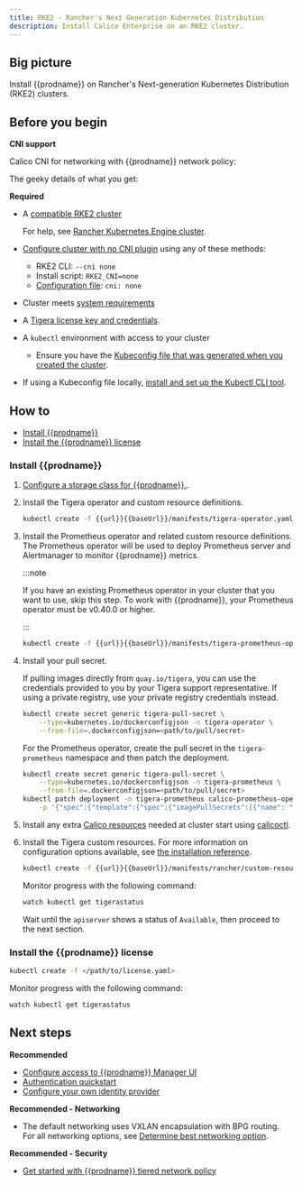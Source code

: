 ```yaml
---
title: RKE2 - Rancher's Next Generation Kubernetes Distribution
description: Install Calico Enterprise on an RKE2 cluster.
---
```


## Big picture

Install {{prodname}} on Rancher's Next-generation Kubernetes Distribution (RKE2) clusters.

## Before you begin

**CNI support**

Calico CNI for networking with {{prodname}} network policy:

The geeky details of what you get:

<GeekDetails details='Policy:Calico,IPAM:Calico,CNI:Calico,Overlay:VXLAN,Routing:BGP,Datastore:Kubernetes' />

**Required**

- A [compatible RKE2 cluster](../compatibility.mdx#rke2)

  For help, see [Rancher Kubernetes Engine cluster](https://rancher.com/docs/rke/latest/en/).

- [Configure cluster with no CNI plugin](https://docs.rke2.io/install/install_options/install_options/) using any of these methods:

  - RKE2 CLI: `--cni none`
  - Install script: `RKE2_CNI=none`
  - [Configuration file](https://docs.rke2.io/install/install_options/install_options/#configuration-file): `cni: none`

- Cluster meets [system requirements](requirements.mdx)

- A [Tigera license key and credentials](calico-enterprise.mdx).

- A `kubectl` environment with access to your cluster

  - Ensure you have the [Kubeconfig file that was generated when you created the cluster](https://docs.rke2.io/cluster_access/).

- If using a Kubeconfig file locally, [install and set up the Kubectl CLI tool](https://kubernetes.io/docs/tasks/tools/install-kubectl/).

## How to

- [Install {{prodname}}](#install-calico-enterprise)
- [Install the {{prodname}} license](#install-the-calico-enterprise-license)

### Install {{prodname}}

1. [Configure a storage class for {{prodname}}.](../../maintenance/logstorage/create-storage.mdx).

1. Install the Tigera operator and custom resource definitions.

   ```bash
   kubectl create -f {{url}}{{baseUrl}}/manifests/tigera-operator.yaml
   ```

1. Install the Prometheus operator and related custom resource definitions. The Prometheus operator will be used to deploy Prometheus server and Alertmanager to monitor {{prodname}} metrics.

   :::note

   If you have an existing Prometheus operator in your cluster that you want to use, skip this step. To work with {{prodname}}, your Prometheus operator must be v0.40.0 or higher.

   :::

   ```bash
   kubectl create -f {{url}}{{baseUrl}}/manifests/tigera-prometheus-operator.yaml
   ```

1. Install your pull secret.

   If pulling images directly from `quay.io/tigera`, you can use the credentials provided to you by your Tigera support representative. If using a private registry, use your private registry credentials instead.

   ```bash
   kubectl create secret generic tigera-pull-secret \
       --type=kubernetes.io/dockerconfigjson -n tigera-operator \
       --from-file=.dockerconfigjson=<path/to/pull/secret>
   ```

   For the Prometheus operator, create the pull secret in the `tigera-prometheus` namespace and then patch the deployment.

   ```bash
   kubectl create secret generic tigera-pull-secret \
       --type=kubernetes.io/dockerconfigjson -n tigera-prometheus \
       --from-file=.dockerconfigjson=<path/to/pull/secret>
   kubectl patch deployment -n tigera-prometheus calico-prometheus-operator \
       -p '{"spec":{"template":{"spec":{"imagePullSecrets":[{"name": "tigera-pull-secret"}]}}}}'
   ```

1. Install any extra [Calico resources](../../reference/resources/index.mdx) needed at cluster start using [calicoctl](../../reference/clis/calicoctl/overview.mdx).

1. Install the Tigera custom resources. For more information on configuration options available, see [the installation reference](../../reference/installation/api.mdx).

   ```bash
   kubectl create -f {{url}}{{baseUrl}}/manifests/rancher/custom-resources-rke2.yaml
   ```

   Monitor progress with the following command:

   ```bash
   watch kubectl get tigerastatus
   ```

   Wait until the `apiserver` shows a status of `Available`, then proceed to the next section.

### Install the {{prodname}} license

```bash
kubectl create -f </path/to/license.yaml>
```

Monitor progress with the following command:

```bash
watch kubectl get tigerastatus
```

## Next steps

**Recommended**

- [Configure access to {{prodname}} Manager UI](../../maintenance/cnx/access-the-manager.mdx)
- [Authentication quickstart](../../maintenance/cnx/authentication-quickstart.mdx)
- [Configure your own identity provider](../../maintenance/cnx/configure-identity-provider.mdx)

**Recommended - Networking**

- The default networking uses VXLAN encapsulation with BPG routing. For all networking options, see [Determine best networking option](../../networking/determine-best-networking.mdx).

**Recommended - Security**

- [Get started with {{prodname}} tiered network policy](../../security/policy-tiers/tiered-policy/index.mdx)
